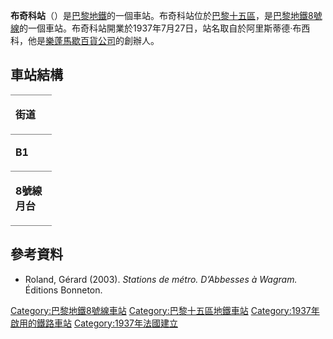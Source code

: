 {{multiple issues|
{{expand|time=2016-02-26T03:55:21+00:00}}
{{no footnotes|time=2016-02-26T03:55:21+00:00}}
}}
{{Infobox station
| name                = Boucicaut
| symbol_location     = paris
| symbol              = m
| symbol2             = 
| type                = [[巴黎地鐵|巴黎地鐵]]車站
| image               = [[File:Ligne_8_-_Boucicaut_-_1.jpg|275px]]
| alt                 = 
| caption             = 
| other_name          = 
| address             = [[巴黎15區|巴黎15區]]
| borough             = [[法蘭西島|法蘭西島]]
| country             = 法國
| iso_region          = FR_scale:2000
| coordinates_display = title
| coordinates_format  = dms
| latd  = 48.840578| latm  = | lats  = | latNS  = 
| longd = 2.286621| longm = | longs = | longEW = 
| coordinates         = 
| owned               = [[RATP|RATP]]
| operator            = [[RATP|RATP]]
| line                = 
| disabled            = 
| zone                = 1
| opened              = {{Start-date|1937年7月27日}}
| closed              = <!-- {{End date|YYYY|MM|DD|df=y}} -->
| services            = 
| map_type            = France Paris
}}
'''布奇科站'''（{{lang-fr|Boucicaut}}）是[[巴黎地鐵|巴黎地鐵]]的一個車站。布奇科站位於[[巴黎十五區|巴黎十五區]]，是[[巴黎地鐵8號線|巴黎地鐵8號線]]的一個車站。布奇科站開業於1937年7月27日，站名取自於阿里斯蒂德·布西科，他是[[樂蓬馬歇百貨公司|樂蓬馬歇百貨公司]]的創辦人。
== 車站結構 ==
{| border=0 cellspacing=0 cellpadding=3
|style="border-bottom:solid 1px gray;border-top:solid 1px gray;" width=50 valign=top|'''街道'''
|-
|style="border-bottom:solid 1px gray;border-top:solid 1px gray;" width=50 valign=top|'''B1'''
|style="border-top:solid 1px gray;border-bottom:solid 1px gray;" width=100 valign=top|連接層
|-
|style="border-bottom:solid 1px gray;" width=50 rowspan=10 valign=top|'''8號線月台'''
|style="border-top:solid 1px gray;border-right:solid 2px black;border-left:solid 2px black;border-bottom:solid 2px black;" colspan=2|<center><small>[[側式月台|側式月台]]，右側開門</small>
|-
|style="border-bottom:solid 1px gray;" width=100|西行
|style="border-bottom:solid 1px gray;" width=390|{{arrow|L}} [[File:Metro-M.svg|16x16px]][[File:Paris_Metro_8.svg|16x16px]]往[[巴拉站|巴拉]]<small>（[[路梅爾站|路梅爾]]）</small>
|-
|東行
|{{arrow|R}} [[File:Metro-M.svg|16x16px]][[File:Paris_Metro_8.svg|16x16px]]往[[湖之角站|湖之角]]<small>（[[菲力·佛爾站|菲力·佛爾]]）</small>
|-
|style="border-top:solid 2px black;border-right:solid 2px black;border-left:solid 2px black;border-bottom:solid 1px gray;" colspan=2|<center><small>[[側式月台|側式月台]]，右側開門</small>
|}

{{commons category|Boucicaut (Paris Metro)}}

==參考資料==
*Roland, Gérard (2003). ''Stations de métro. D’Abbesses à Wagram.'' Éditions Bonneton.
{{巴黎地鐵8號線}}
{{DEFAULTSORT:Boucicaut}}
[[Category:巴黎地鐵8號線車站|Category:巴黎地鐵8號線車站]]
[[Category:巴黎十五區地鐵車站|Category:巴黎十五區地鐵車站]]
[[Category:1937年啟用的鐵路車站|Category:1937年啟用的鐵路車站]]
[[Category:1937年法國建立|Category:1937年法國建立]]